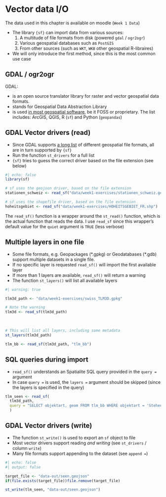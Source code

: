 
# Vector data I/O

:::{.callout-note}

The data used in this chapter is available on moodle (`Week 1 Data`)

:::


- The library `{sf}` can import data from various sources:
  1. A multitude of file formats from disk (powered `gdal` / `ogr2ogr`)
  2. Various geospatial databases such as `PostGIS` 
  3. From other sources (such as `WKT`, `WKB` other geospatial R-libraires)
- We will only introduce the first method, since this is the most common use case

## GDAL / ogr2ogr {#sec-gdal-ogr2ogr}

GDAL:

- is an open source translator library for raster and vector geospatial data formats.
- stands for Geospatial Data Abstraction Library
- is used [in most geospatial software](https://gdal.org/en/latest/software_using_gdal.html#software-using-gdal), be it FOSS or proprietary. The list includes: ArcGIS, QGIS, R (`sf`) and Python (`geopandas`)
  
  
## GDAL Vector drivers (read)

- Since GDAL supports [a long list](https://gdal.org/en/latest/drivers/vector/index.html) of different geospatial file formats, all are in turn supported by `{sf}`
- Run the function `st_drivers` for a full list
- `{sf}` tries to guess the correct driver based on the file extension (see below)


```r
#| echo: false
library(sf)
```


```r
# sf uses the geojson driver, based on the file extension
stationen_schweiz <- read_sf("data/week1-exercises/stationen_schweiz.geojson")
```

```r
# sf uses the shapefile driver, based on the file extension
hoheitsgebiet <- read_sf("data/week1-exercises/HOHEITSGEBIET_FR.shp")
```

:::{.notes}
The `read_sf()` function is a wrapper around the `st_read()` function, which is the actual function that reads the data. I use `read_sf` since this wrapper's default value for the `quiet` argument is `TRUE` (less verbose)

:::

## Multiple layers in one file

- Some file formats, e.g. Geopackages (\*.gpkg) or Geodatabases (\*.gdb) support multiple datasets in a single file. 
- If no specific layer is requested `read_sf()` will import the first available layer
- If more than 1 layers are available, `read_sf()` will return a warning
- The function `st_layers()` will list all available layers


```r
#| warning: true

tlm3d_path <- "data/week1-exercises/swiss_TLM3D.gpkg"

# Note the warning
tlm3d <- read_sf(tlm3d_path)
```

<br class="br">

```r
# This will list all layers, including some metadata
st_layers(tlm3d_path)
```

```r
tlm_bb <- read_sf(tlm3d_path, "tlm_bb")
```


## SQL queries during import


- `read_sf()` understands an Spatialite SQL query provided in the `query = ` argument
- In case `query = ` is used, the `layers = ` argument should be skipped (since the layers is specified in the query)

```r
tlm_seen <- read_sf(
  tlm3d_path, 
  query = "SELECT objektart, geom FROM tlm_bb WHERE objektart = 'Stehende Gewaesser'"
  )
```



## GDAL Vector drivers (write)

- The function `st_write()` is used to export an `sf` object to file
- Most vector drivers support reading *and writing* (see `st_drivers` / column `write`)
- Many file formats support appending to the dataset (see `append = `)


```r
#| echo: false
#| output: false

target_file <- "data-out/seen.geojson"
if(file.exists(target_file))file.remove(target_file)
```

```r
st_write(tlm_seen, "data-out/seen.geojson")
```



<!-- todo: reading / writing spatial databases -->



